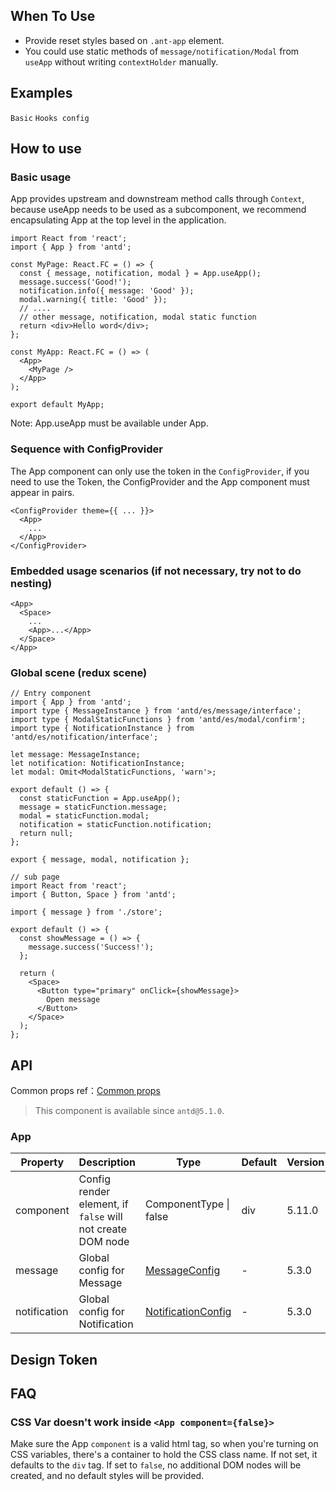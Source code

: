 

<Meta of={AppStories} />

        
## When To Use

- Provide reset styles based on `.ant-app` element.
- You could use static methods of `message/notification/Modal` from `useApp` without writing `contextHolder` manually.

## Examples

<code src="./demo/basic.tsx">Basic</code>
<code src="./demo/config.tsx">Hooks config</code>

## How to use

### Basic usage

App provides upstream and downstream method calls through `Context`, because useApp needs to be used as a subcomponent, we recommend encapsulating App at the top level in the application.

```tsx
import React from 'react';
import { App } from 'antd';

const MyPage: React.FC = () => {
  const { message, notification, modal } = App.useApp();
  message.success('Good!');
  notification.info({ message: 'Good' });
  modal.warning({ title: 'Good' });
  // ....
  // other message, notification, modal static function
  return <div>Hello word</div>;
};

const MyApp: React.FC = () => (
  <App>
    <MyPage />
  </App>
);

export default MyApp;
```

Note: App.useApp must be available under App.

### Sequence with ConfigProvider

The App component can only use the token in the `ConfigProvider`, if you need to use the Token, the ConfigProvider and the App component must appear in pairs.

```tsx
<ConfigProvider theme={{ ... }}>
  <App>
    ...
  </App>
</ConfigProvider>
```

### Embedded usage scenarios (if not necessary, try not to do nesting)

```tsx
<App>
  <Space>
    ...
    <App>...</App>
  </Space>
</App>
```

### Global scene (redux scene)

```tsx
// Entry component
import { App } from 'antd';
import type { MessageInstance } from 'antd/es/message/interface';
import type { ModalStaticFunctions } from 'antd/es/modal/confirm';
import type { NotificationInstance } from 'antd/es/notification/interface';

let message: MessageInstance;
let notification: NotificationInstance;
let modal: Omit<ModalStaticFunctions, 'warn'>;

export default () => {
  const staticFunction = App.useApp();
  message = staticFunction.message;
  modal = staticFunction.modal;
  notification = staticFunction.notification;
  return null;
};

export { message, modal, notification };
```

```tsx
// sub page
import React from 'react';
import { Button, Space } from 'antd';

import { message } from './store';

export default () => {
  const showMessage = () => {
    message.success('Success!');
  };

  return (
    <Space>
      <Button type="primary" onClick={showMessage}>
        Open message
      </Button>
    </Space>
  );
};
```

## API

Common props ref：[Common props](/docs/react/common-props)

> This component is available since `antd@5.1.0`.

### App

| Property | Description | Type | Default | Version |
| --- | --- | --- | --- | --- |
| component | Config render element, if `false` will not create DOM node | ComponentType \| false | div | 5.11.0 |
| message | Global config for Message | [MessageConfig](/components/message/#messageconfig) | - | 5.3.0 |
| notification | Global config for Notification | [NotificationConfig](/components/notification/#notificationconfig) | - | 5.3.0 |

## Design Token

<ComponentTokenTable component="App"></ComponentTokenTable>

## FAQ

### CSS Var doesn't work inside `<App component={false}>`

Make sure the App `component` is a valid html tag, so when you're turning on CSS variables, there's a container to hold the CSS class name. If not set, it defaults to the `div` tag. If set to `false`, no additional DOM nodes will be created, and no default styles will be provided.

